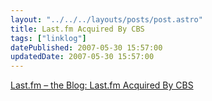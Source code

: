 ```yaml
---
layout: "../../../layouts/posts/post.astro"
title: Last.fm Acquired By CBS
tags: ["linklog"]
datePublished: 2007-05-30 15:57:00
updatedDate: 2007-05-30 15:57:00
---
```


[Last.fm – the Blog: Last.fm Acquired By CBS](http://blog.last.fm/2007/05/30/lastfm-acquired-by-cbs)
